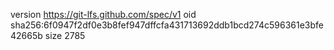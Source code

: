 version https://git-lfs.github.com/spec/v1
oid sha256:6f0947f2df0e3b8fef947dffcfa431713692ddb1bcd274c596361e3bfe42665b
size 2785
